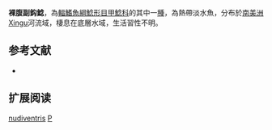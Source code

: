 {{Speciesbox
| name = 裸腹副鈎鯰
| image = 
| image_width = 250px
| image_caption = 
| status = NE
| status_system = IUCN3.1
| genus = Parancistrus
| species = nudiventris
| authority = [[Rapp_Py-Daniel_&_Zuanon|Rapp Py-Daniel & Zuanon]], 2005
| synonyms = 
}} 
'''裸腹副鈎鯰'''，為[[輻鰭魚綱|輻鰭魚綱]][[鯰形目|鯰形目]][[甲鯰科|甲鯰科]]的其中一[[種|種]]，為熱帶淡水魚，分布於[[南美洲|南美洲]]Xingu河流域，棲息在底層水域，生活習性不明。

==参考文献==
*{{FishBase_species|genus=Parancistrus|species=nudiventris|year=2014|month=11}}

== 扩展阅读 ==
{{refbegin}}
{{wikispecies-inline|Parancistrus nudiventris|裸腹副鈎鯰}}
{{refend}}
{{Taxonbar|from=Q3758156}}

[[Category:副鈎鯰屬|nudiventris]]
[[Category:2005年描述的鱼类|P]]